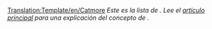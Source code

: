 [[Translation:Template/en/Catmore]]
<noinclude></noinclude>
''Este es la lista de {{PAGENAME}}. Lee el [[en/{{PAGENAME}}|artículo principal]] para una explicación del concepto de {{PAGENAME}}.''